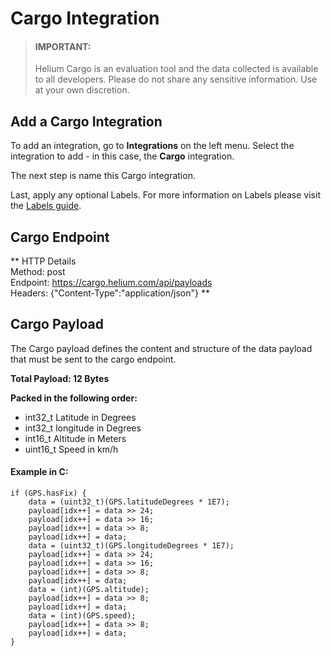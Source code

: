 # Cargo Integration

> #### IMPORTANT: #
> Helium Cargo is an evaluation tool and the data collected is available to all developers. Please do not share any sensitive information. Use at your own discretion.

## Add a Cargo Integration

To add an integration, go to **Integrations** on the left menu. Select the integration to add - in this case, the **Cargo** integration.  

The next step is name this Cargo integration.  

Last, apply any optional Labels. For more information on Labels please visit the [Labels guide](/console/labels).  

## Cargo Endpoint

**
HTTP Details  
Method: post  
Endpoint: https://cargo.helium.com/api/payloads  
Headers: {"Content-Type":"application/json"} 
**

## Cargo Payload

The Cargo payload defines the content and structure of the data payload that must be sent to the cargo endpoint.

**Total Payload: 12 Bytes**  

**Packed in the following order:** 
* int32_t Latitude in Degrees
* int32_t longitude in Degrees
* int16_t Altitude in Meters
* uint16_t Speed in km/h

#### Example in C:
```
if (GPS.hasFix) {
    data = (uint32_t)(GPS.latitudeDegrees * 1E7);
    payload[idx++] = data >> 24;
    payload[idx++] = data >> 16;
    payload[idx++] = data >> 8;
    payload[idx++] = data;
    data = (uint32_t)(GPS.longitudeDegrees * 1E7);
    payload[idx++] = data >> 24;    
    payload[idx++] = data >> 16;
    payload[idx++] = data >> 8;
    payload[idx++] = data;
    data = (int)(GPS.altitude);
    payload[idx++] = data >> 8;
    payload[idx++] = data;    
    data = (int)(GPS.speed);
    payload[idx++] = data >> 8;
    payload[idx++] = data;
}    
```